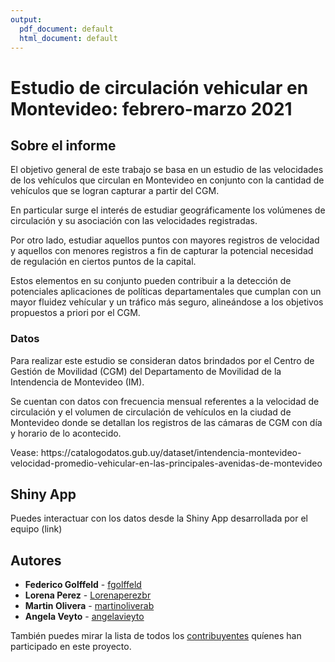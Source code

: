 ```yaml
---
output:
  pdf_document: default
  html_document: default
---
```

# Estudio de circulación vehicular en Montevideo: febrero-marzo 2021


## Sobre el informe

El objetivo general de este trabajo se basa en un estudio de las velocidades de los vehículos que circulan en Montevideo en conjunto con la cantidad de vehículos que se logran capturar a partir del CGM. 

En particular surge el interés de estudiar geográficamente los volúmenes de circulación y su asociación con las velocidades registradas. 

Por otro lado, estudiar aquellos puntos con mayores registros de velocidad y aquellos con menores registros a fin de capturar la potencial necesidad de regulación en ciertos puntos de la capital. 

Estos elementos en su conjunto pueden contribuir a la detección de potenciales aplicaciones de políticas departamentales que cumplan con un mayor fluidez vehícular y un tráfico más seguro, alineándose a los objetivos propuestos a priori por el CGM.


### Datos

Para realizar este estudio se consideran datos brindados por el Centro de Gestión de Movilidad (CGM) del Departamento de Movilidad de la Intendencia de Montevideo (IM). 

Se cuentan con datos con frecuencia mensual referentes a la velocidad de circulación y el volumen de circulación de vehículos en la ciudad de Montevideo donde se detallan los registros de las cámaras de CGM con día y horario de lo acontecido.

Vease: https://catalogodatos.gub.uy/dataset/intendencia-montevideo-velocidad-promedio-vehicular-en-las-principales-avenidas-de-montevideo

## Shiny App 

Puedes interactuar con los datos desde la Shiny App desarrollada por el equipo (link)

## Autores


* **Federico Golffeld** - [fgolffeld](https://github.com/fgolffeld)
* **Lorena Perez** - [Lorenaperezbr](https://github.com/Lorenaperezbr)
* **Martin Olivera** - [martinoliverab](https://github.com/martinoliverab)
* **Angela Veyto** - [angelavieyto](https://github.com/angelavieyto)

También puedes mirar la lista de todos los [contribuyentes](https://github.com/Lorenaperezbr/Proyecto/graphs/contributors) quíenes han participado en este proyecto. 
